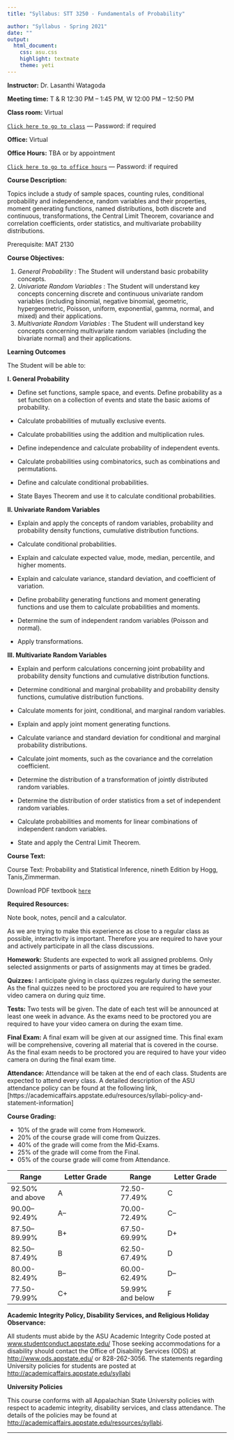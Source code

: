 ```yaml
---
title: "Syllabus: STT 3250 - Fundamentals of Probability"

author: "Syllabus - Spring 2021"
date: ""
output:
  html_document:
    css: asu.css
    highlight: textmate
    theme: yeti
---
```


**Instructor:**  Dr. Lasanthi Watagoda

**Meeting time:** T & R 12:30 PM -- 1:45 PM, W 12:00 PM -- 12:50 PM 

**Class room:** Virtual

[`Click here to go to class`]() --- Password:  if required

**Office:** Virtual  

**Office Hours:** TBA or by appointment

[`Click here to go to office hours`]() --- Password:  if required

<!--Questions related to the class should be addressed with the [piazza account for STT 3851](https://piazza.com/appstate/spring2018/stat3851/home).-->


**Course Description:**  

Topics include a study of sample spaces, counting rules, conditional probability and independence, random
variables and their properties, moment generating functions, named distributions, both discrete and continuous,
transformations, the Central Limit Theorem, covariance and correlation coefficients, order statistics, and
multivariate probability distributions. 

Prerequisite: MAT 2130

**Course Objectives:**

1.  *General Probability* : The Student will understand basic probability concepts.
2.  *Univariate Random Variables* : The Student will understand key concepts concerning discrete and
continuous univariate random variables (including binomial, negative binomial, geometric,
hypergeometric, Poisson, uniform, exponential, gamma, normal, and mixed) and their applications.
3. *Multivariate Random Variables* : The Student will understand key concepts concerning multivariate random
variables (including the bivariate normal) and their applications.


**Learning Outcomes**

The Student will be able to:


**I. General Probability**

*  Define set functions, sample space, and events. Define probability as a set function on a collection of events
and state the basic axioms of probability.


*  Calculate probabilities of mutually exclusive events.

*  Calculate probabilities using the addition and multiplication rules.

*   Define independence and calculate probability of independent events.

*   Calculate probabilities using combinatorics, such as combinations and permutations.

*   Define and calculate conditional probabilities.

*   State Bayes Theorem and use it to calculate conditional probabilities.


**II. Univariate Random Variables**

*   Explain and apply the concepts of random variables, probability and probability density functions,
cumulative distribution functions.

*   Calculate conditional probabilities.

*   Explain and calculate expected value, mode, median, percentile, and higher moments.

*   Explain and calculate variance, standard deviation, and coefficient of variation.

*   Define probability generating functions and moment generating functions and use them to calculate
probabilities and moments.

*   Determine the sum of independent random variables (Poisson and normal).

*   Apply transformations.


**III. Multivariate Random Variables**

*  Explain and perform calculations concerning joint probability and probability density functions and
cumulative distribution functions.

*   Determine conditional and marginal probability and probability density functions, cumulative distribution
functions.

*   Calculate moments for joint, conditional, and marginal random variables.

* Explain and apply joint moment generating functions.

* Calculate variance and standard deviation for conditional and marginal probability distributions.

* Calculate joint moments, such as the covariance and the correlation coefficient.

* Determine the distribution of a transformation of jointly distributed random variables. 

* Determine the distribution of order statistics from a set of independent random variables.

* Calculate probabilities and moments for linear combinations of independent random variables.

* State and apply the Central Limit Theorem.



**Course Text:**

Course Text: Probability and Statistical Inference, nineth Edition by Hogg, Tanis,Zimmerman.

Download PDF textbook [`here`](3250text.pdf)

**Required Resources:**

Note book, notes,  pencil and  a calculator.

As we are trying to make this experience as close to a regular class as possible, interactivity is important. Therefore you are required to have your \textbf{video} \textbf{camera} \textbf{on} and actively participate in all the class discussions. 

 **Homework:** Students are expected to work all assigned problems. Only selected assignments or parts of
assignments may at times be graded. 

**Quizzes:** I anticipate giving in class quizzes regularly during the semester. As the final quizzes need to be proctored you are required to have your video camera on during quiz time.
<!--The lowest quiz grade will be
dropped when determining the final grade.-->

**Tests:** Two tests will be given. The date of each test will be announced at least one week in advance. As the exams need to be proctored you are required to have your video camera on during the exam time.


**Final Exam:** A final exam will be given at our assigned time. This final exam will be comprehensive, covering all
material that is covered in the course. As the final exam needs to be proctored you are required to have your video camera on during the  final exam time.


**Attendance:** Attendance will be taken  at the end of each class. Students are expected to attend every class. A detailed description of the ASU attendance policy can be found at the following link,
[https://academicaffairs.appstate.edu/resources/syllabi-policy-and-statement-information]

**Course Grading:**

* 10% of the grade will come from Homework.
* 20% of the course grade will come from Quizzes.
* 40% of the grade will come from the Mid-Exams.
* 25% of the grade will come from the Final.
* 05% of the course grade will come from Attendance.

| Range | Letter Grade | Range | Letter Grade | 
|----------------|---------------------|----------------|---------------------|
|  92.50% and above | A | 72.50-77.49% | C  |
| 90.00--92.49% | A– | 70.00-72.49% | C– |
| 87.50--89.99% | B+ | 67.50-69.99% | D+ |
| 82.50--87.49% | B | 62.50-67.49% | D |
| 80.00-82.49% | B– | 60.00-62.49% | D– |
| 77.50-79.99% | C+ | 59.99% and below | F |


**Academic Integrity Policy, Disability Services, and Religious Holiday Observance:** 

All students must abide by the ASU Academic Integrity Code posted at [www.studentconduct.appstate.edu/](www.studentconduct.appstate.edu/) Those seeking accommodations for a disability should contact the Office of Disability Services (ODS) at [http://www.ods.appstate.edu/](http://www.ods.appstate.edu/) or 828-262-3056.
The statements regarding University policies for students are posted at
[http://academicaffairs.appstate.edu/syllabi](http://academicaffairs.appstate.edu/syllabi)






 



**University Policies**

This course conforms with all Appalachian State University policies with respect to academic integrity, disability services, and class attendance.  The details of the policies may be found at <http://academicaffairs.appstate.edu/resources/syllabi>.



***
